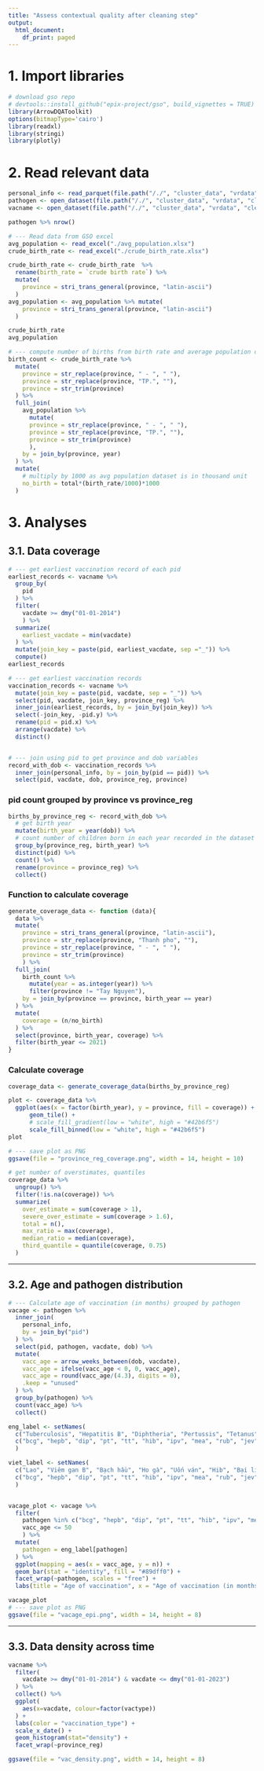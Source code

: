 ```yaml
---
title: "Assess contextual quality after cleaning step"
output:
  html_document:
    df_print: paged
---
```



# 1. Import libraries
```r
# download gso repo
# devtools::install_github("epix-project/gso", build_vignettes = TRUE)
library(ArrowDQAToolkit)
options(bitmapType='cairo')
library(readxl)
library(stringi)
library(plotly)
```

# 2. Read relevant data
```r
personal_info <- read_parquet(file.path("/./", "cluster_data", "vrdata", "cleaned", "personal_info.parquet"), as_data_frame = FALSE)
pathogen <- open_dataset(file.path("/./", "cluster_data", "vrdata", "cleaned", "pathogen"))
vacname <- open_dataset(file.path("/./", "cluster_data", "vrdata", "cleaned", "vacname"))

pathogen %>% nrow()
```

```r
# --- Read data from GSO excel
avg_population <- read_excel("./avg_population.xlsx")
crude_birth_rate <- read_excel("./crude_birth_rate.xlsx")

crude_birth_rate <- crude_birth_rate  %>% 
  rename(birth_rate = `crude birth rate`) %>% 
  mutate(
    province = stri_trans_general(province, "latin-ascii")
  ) 
avg_population <- avg_population %>% mutate(
    province = stri_trans_general(province, "latin-ascii")
  )

crude_birth_rate
avg_population
```

```r
# --- compute number of births from birth rate and average population dataset
birth_count <- crude_birth_rate %>% 
  mutate(
    province = str_replace(province, " - ", " "),
    province = str_replace(province, "TP.", ""),
    province = str_trim(province)
  ) %>% 
  full_join(
    avg_population %>% 
      mutate(
      province = str_replace(province, " - ", " "),
      province = str_replace(province, "TP.", ""),
      province = str_trim(province)
      ), 
    by = join_by(province, year)
  ) %>% 
  mutate(
    # multiply by 1000 as avg population dataset is in thousand unit
    no_birth = total*(birth_rate/1000)*1000
  ) 

```


# 3. Analyses


## 3.1. Data coverage 
```r
# --- get earliest vaccination record of each pid
earliest_records <- vacname %>% 
  group_by(
    pid
  ) %>% 
  filter(
    vacdate >= dmy("01-01-2014")
    ) %>% 
  summarize(
    earliest_vacdate = min(vacdate)
  ) %>% 
  mutate(join_key = paste(pid, earliest_vacdate, sep ="_")) %>% 
  compute() 
earliest_records
```
```r
# --- get earliest vaccination records 
vaccination_records <- vacname %>% 
  mutate(join_key = paste(pid, vacdate, sep = "_")) %>% 
  select(pid, vacdate, join_key, province_reg) %>% 
  inner_join(earliest_records, by = join_by(join_key)) %>% 
  select(-join_key, -pid.y) %>% 
  rename(pid = pid.x) %>% 
  arrange(vacdate) %>% 
  distinct() 


# --- join using pid to get province and dob variables
record_with_dob <- vaccination_records %>% 
  inner_join(personal_info, by = join_by(pid == pid)) %>% 
  select(pid, vacdate, dob, province_reg, province) 
```

### pid count grouped by province vs province_reg
```r
births_by_province_reg <- record_with_dob %>% 
  # get birth year
  mutate(birth_year = year(dob)) %>% 
  # count number of children born in each year recorded in the dataset 
  group_by(province_reg, birth_year) %>% 
  distinct(pid) %>% 
  count() %>% 
  rename(province = province_reg) %>% 
  collect()
```

### Function to calculate coverage
```r
generate_coverage_data <- function (data){
  data %>% 
  mutate(
    province = stri_trans_general(province, "latin-ascii"),
    province = str_replace(province, "Thanh pho", ""),
    province = str_replace(province, " - ", " "),
    province = str_trim(province)
    ) %>% 
  full_join(
    birth_count %>% 
      mutate(year = as.integer(year)) %>% 
      filter(province != "Tay Nguyen"),
    by = join_by(province == province, birth_year == year)
  ) %>% 
  mutate(
    coverage = (n/no_birth)
  ) %>% 
  select(province, birth_year, coverage) %>% 
  filter(birth_year <= 2021)
}
```


### Calculate coverage
```r
coverage_data <- generate_coverage_data(births_by_province_reg)

plot <- coverage_data %>%
  ggplot(aes(x = factor(birth_year), y = province, fill = coverage)) +
      geom_tile() +
      # scale_fill_gradient(low = "white", high = "#42b6f5") 
      scale_fill_binned(low = "white", high = "#42b6f5")
plot

# --- save plot as PNG
ggsave(file = "province_reg_coverage.png", width = 14, height = 10)
```

```r
# get number of overstimates, quantiles
coverage_data %>% 
  ungroup() %>% 
  filter(!is.na(coverage)) %>% 
  summarize(
    over_estimate = sum(coverage > 1),
    severe_over_estimate = sum(coverage > 1.6),
    total = n(),
    max_ratio = max(coverage),
    median_ratio = median(coverage),
    third_quantile = quantile(coverage, 0.75)
  )
```

----

## 3.2. Age and pathogen distribution
```r
# --- Calculate age of vaccination (in months) grouped by pathogen
vacage <- pathogen %>% 
  inner_join(
    personal_info,
    by = join_by("pid")
  ) %>% 
  select(pid, pathogen, vacdate, dob) %>% 
  mutate(
    vacc_age = arrow_weeks_between(dob, vacdate),
    vacc_age = ifelse(vacc_age < 0, 0, vacc_age),
    vacc_age = round(vacc_age/(4.3), digits = 0),
    .keep = "unused"
  ) %>% 
  group_by(pathogen) %>% 
  count(vacc_age) %>% 
  collect()

```

```r
eng_label <- setNames(
  c("Tuberculosis", "Hepatitis B", "Diphtheria", "Pertussis", "Tetanus", "H. influenzae", "Polio", "Measles", "Rubella", "JEV"),
  c("bcg", "hepb", "dip", "pt", "tt", "hib", "ipv", "mea", "rub", "jev")
  )

viet_label <- setNames(
  c("Lao", "Viêm gan B", "Bạch hầu", "Ho gà", "Uốn ván", "Hib", "Bại liệt", "Sởi", "Rubella", "VNNB"),
  c("bcg", "hepb", "dip", "pt", "tt", "hib", "ipv", "mea", "rub", "jev")
  )


vacage_plot <- vacage %>% 
  filter(
    pathogen %in% c("bcg", "hepb", "dip", "pt", "tt", "hib", "ipv", "mea", "rub", "jev"),
    vacc_age <= 50
    ) %>% 
  mutate(
    pathogen = eng_label[pathogen]
  ) %>% 
  ggplot(mapping = aes(x = vacc_age, y = n)) +
  geom_bar(stat = "identity", fill = "#89dff0") + 
  facet_wrap(~pathogen, scales = "free") +
  labs(title = "Age of vaccination", x = "Age of vaccination (in months)", y = "Count")

vacage_plot 
# --- save plot as PNG
ggsave(file = "vacage_epi.png", width = 14, height = 8)
```

---
## 3.3. Data density across time
```r
vacname %>% 
  filter(
    vacdate >= dmy("01-01-2014") & vacdate <= dmy("01-01-2023")
  ) %>% 
  collect() %>% 
  ggplot(
    aes(x=vacdate, colour=factor(vactype))
  ) +
  labs(color = "vaccination_type") +
  scale_x_date() +
  geom_histogram(stat="density") +
  facet_wrap(~province_reg)

ggsave(file = "vac_density.png", width = 14, height = 8)
```



